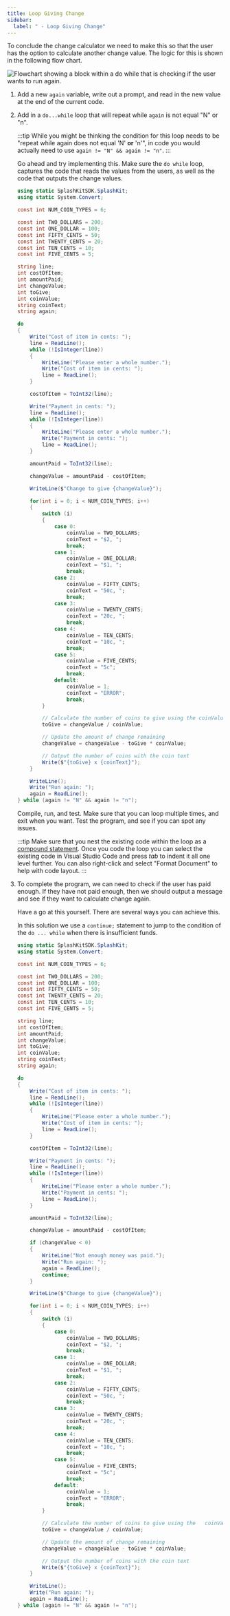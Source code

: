 ```yaml
---
title: Loop Giving Change
sidebar:
  label: " - Loop Giving Change"
---
```



To conclude the change calculator we need to make this so that the user has the option to calculate another change value. The logic for this is shown in the following flow chart.

![Flowchart showing a block within a do while that is checking if the user wants to run again.](./images/change-calc-2-loop.png)

1. Add a new `again` variable, write out a prompt, and read in the new value at the end of the current code.
2. Add in a `do...while` loop that will repeat while `again` is not equal "N" or "n".

    :::tip
    While you might be thinking the condition for this loop needs to be "repeat while again does not equal 'N' **or** 'n'", in code you would actually need to use `again != "N" && again != "n"`.
    :::

    Go ahead and try implementing this. Make sure the `do while` loop, captures the code that reads the values from the users, as well as the code that outputs the change values.

    <Accordion>
      <AccordionItem header="Looping when asked">

      ```cs {20-23,94-97}
      using static SplashKitSDK.SplashKit;
      using static System.Convert;

      const int NUM_COIN_TYPES = 6;

      const int TWO_DOLLARS = 200;
      const int ONE_DOLLAR = 100;
      const int FIFTY_CENTS = 50;
      const int TWENTY_CENTS = 20;
      const int TEN_CENTS = 10;
      const int FIVE_CENTS = 5;

      string line;
      int costOfItem;
      int amountPaid;
      int changeValue;
      int toGive;
      int coinValue;
      string coinText;
      string again;

      do
      {
          Write("Cost of item in cents: ");
          line = ReadLine();
          while (!IsInteger(line))
          {
              WriteLine("Please enter a whole number.");
              Write("Cost of item in cents: ");
              line = ReadLine();
          }

          costOfItem = ToInt32(line);

          Write("Payment in cents: ");
          line = ReadLine();
          while (!IsInteger(line))
          {
              WriteLine("Please enter a whole number.");
              Write("Payment in cents: ");
              line = ReadLine();
          }

          amountPaid = ToInt32(line);

          changeValue = amountPaid - costOfItem;

          WriteLine($"Change to give {changeValue}");

          for(int i = 0; i < NUM_COIN_TYPES; i++)
          {
              switch (i)
              {
                  case 0:
                      coinValue = TWO_DOLLARS;
                      coinText = "$2, ";
                      break;
                  case 1:
                      coinValue = ONE_DOLLAR;
                      coinText = "$1, ";
                      break;
                  case 2:
                      coinValue = FIFTY_CENTS;
                      coinText = "50c, ";
                      break;
                  case 3:
                      coinValue = TWENTY_CENTS;
                      coinText = "20c, ";
                      break;
                  case 4:
                      coinValue = TEN_CENTS;
                      coinText = "10c, ";
                      break;
                  case 5:
                      coinValue = FIVE_CENTS;
                      coinText = "5c";
                      break;
                  default:
                      coinValue = 1;
                      coinText = "ERROR";
                      break;
              }

              // Calculate the number of coins to give using the coinValue.
              toGive = changeValue / coinValue;

              // Update the amount of change remaining
              changeValue = changeValue - toGive * coinValue;

              // Output the number of coins with the coin text
              Write($"{toGive} x {coinText}");
          }

          WriteLine();
          Write("Run again: ");
          again = ReadLine();
      } while (again != "N" && again != "n");

      ```
      </AccordionItem>
    </Accordion>

    Compile, run, and test. Make sure that you can loop multiple times, and exit when you want. Test the program, and see if you can spot any issues.

    :::tip
    Make sure that you nest the existing code within the loop as a [compound statement](/book/part-1-instructions/3-control-flow/2-trailside/02-0-compound-statement). Once you code the loop you can select the existing code in Visual Studio Code and press *tab* to indent it all one level further. You can also right-click and select "Format Document" to help with code layout.
    :::

3. To complete the program, we can need to check if the user has paid enough. If they have not paid enough, then we should output a message and see if they want to calculate change again.

    Have a go at this yourself. There are several ways you can achieve this.

    <Accordion>
      <AccordionItem header="Final code">

      In this solution we use a `continue;` statement to jump to the condition of the `do ... while` when there is insufficient funds.

      ```cs {48-54}
      using static SplashKitSDK.SplashKit;
      using static System.Convert;
  
      const int NUM_COIN_TYPES = 6;
  
      const int TWO_DOLLARS = 200;
      const int ONE_DOLLAR = 100;
      const int FIFTY_CENTS = 50;
      const int TWENTY_CENTS = 20;
      const int TEN_CENTS = 10;
      const int FIVE_CENTS = 5;
  
      string line;
      int costOfItem;
      int amountPaid;
      int changeValue;
      int toGive;
      int coinValue;
      string coinText;
      string again;
  
      do
      {
          Write("Cost of item in cents: ");
          line = ReadLine();
          while (!IsInteger(line))
          {
              WriteLine("Please enter a whole number.");
              Write("Cost of item in cents: ");
              line = ReadLine();
          }
  
          costOfItem = ToInt32(line);
  
          Write("Payment in cents: ");
          line = ReadLine();
          while (!IsInteger(line))
          {
              WriteLine("Please enter a whole number.");
              Write("Payment in cents: ");
              line = ReadLine();
          }
  
          amountPaid = ToInt32(line);
  
          changeValue = amountPaid - costOfItem;
  
          if (changeValue < 0)
          {
              WriteLine("Not enough money was paid.");
              Write("Run again: ");
              again = ReadLine();
              continue;
          }
  
          WriteLine($"Change to give {changeValue}");
  
          for(int i = 0; i < NUM_COIN_TYPES; i++)
          {
              switch (i)
              {
                  case 0:
                      coinValue = TWO_DOLLARS;
                      coinText = "$2, ";
                      break;
                  case 1:
                      coinValue = ONE_DOLLAR;
                      coinText = "$1, ";
                      break;
                  case 2:
                      coinValue = FIFTY_CENTS;
                      coinText = "50c, ";
                      break;
                  case 3:
                      coinValue = TWENTY_CENTS;
                      coinText = "20c, ";
                      break;
                  case 4:
                      coinValue = TEN_CENTS;
                      coinText = "10c, ";
                      break;
                  case 5:
                      coinValue = FIVE_CENTS;
                      coinText = "5c";
                      break;
                  default:
                      coinValue = 1;
                      coinText = "ERROR";
                      break;
              }
  
              // Calculate the number of coins to give using the   coinValue.
              toGive = changeValue / coinValue;
  
              // Update the amount of change remaining
              changeValue = changeValue - toGive * coinValue;
  
              // Output the number of coins with the coin text
              Write($"{toGive} x {coinText}");
          }
  
          WriteLine();
          Write("Run again: ");
          again = ReadLine();
      } while (again != "N" && again != "n");

      ```

      </AccordionItem>
    </Accordion>
